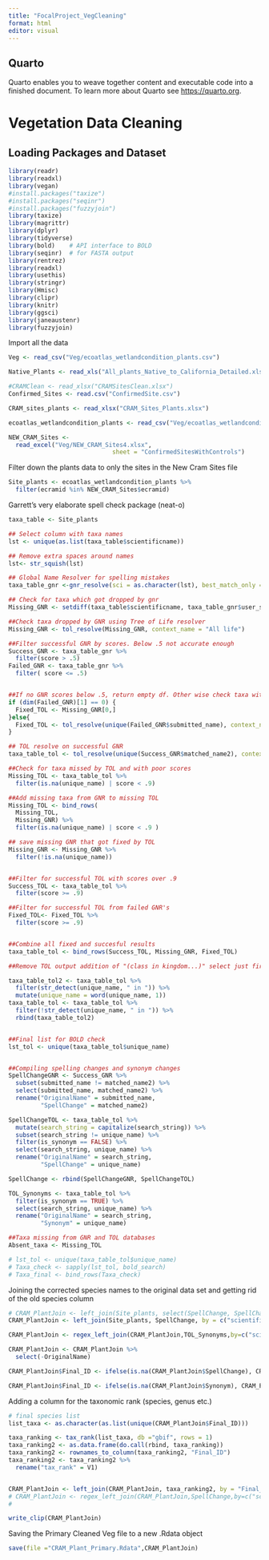 ```yaml
---
title: "FocalProject_VegCleaning"
format: html
editor: visual
---
```


## Quarto

Quarto enables you to weave together content and executable code into a finished document. To learn more about Quarto see <https://quarto.org>.

# Vegetation Data Cleaning

## Loading Packages and Dataset

```r
library(readr)
library(readxl)
library(vegan)
#install.packages("taxize")
#install.packages("seqinr")
#install.packages("fuzzyjoin")
library(taxize)
library(magrittr)
library(dplyr)
library(tidyverse)
library(bold)    # API interface to BOLD
library(seqinr)  # for FASTA output
library(rentrez)
library(readxl)
library(usethis)
library(stringr)
library(Hmisc) 
library(clipr)
library(knitr)
library(ggsci)
library(janeaustenr)
library(fuzzyjoin)
```

Import all the data
```r
Veg <- read_csv("Veg/ecoatlas_wetlandcondition_plants.csv")

Native_Plants <- read_xls("All_plants_Native_to_California_Detailed.xls")

#CRAMClean <- read_xlsx("CRAMSitesClean.xlsx")
Confirmed_Sites <- read.csv("ConfirmedSite.csv")

CRAM_sites_plants <- read_xlsx("CRAM_Sites_Plants.xlsx")

ecoatlas_wetlandcondition_plants <- read_csv("Veg/ecoatlas_wetlandcondition_plants.csv")

NEW_CRAM_Sites <- 
  read_excel("Veg/NEW_CRAM_Sites4.xlsx", 
                             sheet = "ConfirmedSitesWithControls")
```

Filter down the plants data to only the sites in the New Cram Sites file
```r
Site_plants <- ecoatlas_wetlandcondition_plants %>% 
  filter(ecramid %in% NEW_CRAM_Sites$ecramid)
```

Garrett's very elaborate spell check package (neat-o)
```r
taxa_table <- Site_plants

## Select column with taxa names  
lst <- unique(as.list(taxa_table$scientificname))

## Remove extra spaces around names 
lst<- str_squish(lst)

## Global Name Resolver for spelling mistakes 
taxa_table_gnr <-gnr_resolve(sci = as.character(lst), best_match_only = T, with_canonical_ranks=T)

## Check for taxa which got dropped by gnr 
Missing_GNR <- setdiff(taxa_table$scientificname, taxa_table_gnr$user_supplied_name)

##Check taxa dropped by GNR using Tree of Life resolver 
Missing_GNR <- tol_resolve(Missing_GNR, context_name = "All life")

##Filter successful GNR by scores. Below .5 not accurate enough  
Success_GNR <- taxa_table_gnr %>% 
  filter(score > .5)
Failed_GNR <- taxa_table_gnr %>% 
  filter( score <= .5) 


##If no GNR scores below .5, return empty df. Other wise check taxa with TOL resolver
if (dim(Failed_GNR)[1] == 0) {
  Fixed_TOL <- Missing_GNR[0,]
}else{
  Fixed_TOL <- tol_resolve(unique(Failed_GNR$submitted_name), context_name = "All life")
}

## TOL resolve on successful GNR  
taxa_table_tol <- tol_resolve(unique(Success_GNR$matched_name2), context_name = "All life")

##Check for taxa missed by TOL and with poor scores  
Missing_TOL <- taxa_table_tol %>%
  filter(is.na(unique_name) | score < .9)

##Add missing taxa from GNR to missing TOL 
Missing_TOL <- bind_rows(
  Missing_TOL,
  Missing_GNR) %>% 
  filter(is.na(unique_name) | score < .9 )

## save missing GNR that got fixed by TOL 
Missing_GNR <- Missing_GNR %>% 
  filter(!is.na(unique_name))


##Filter for successful TOL with scores over .9 
Success_TOL <- taxa_table_tol %>% 
  filter(score >= .9)

##Filter for successful TOL from failed GNR's 
Fixed_TOL<- Fixed_TOL %>% 
  filter(score >= .9)


##Combine all fixed and succesful results 
taxa_table_tol <- bind_rows(Success_TOL, Missing_GNR, Fixed_TOL)

##Remove TOL output addition of "(class in kingdom...)" select just first word which is correct taxa 

taxa_table_tol2 <- taxa_table_tol %>%
  filter(str_detect(unique_name, " in ")) %>% 
  mutate(unique_name = word(unique_name, 1))
taxa_table_tol <- taxa_table_tol %>% 
  filter(!str_detect(unique_name, " in ")) %>%
  rbind(taxa_table_tol2)


##Final list for BOLD check
lst_tol <- unique(taxa_table_tol$unique_name)


##Compiling spelling changes and synonym changes 
SpellChangeGNR <- Success_GNR %>%
  subset(submitted_name != matched_name2) %>%
  select(submitted_name, matched_name2) %>%
  rename("OriginalName" = submitted_name,
         "SpellChange" = matched_name2)

SpellChangeTOL <- taxa_table_tol %>%
  mutate(search_string = capitalize(search_string)) %>%
  subset(search_string != unique_name) %>%
  filter(is_synonym == FALSE) %>%
  select(search_string, unique_name) %>%
  rename("OriginalName" = search_string,
         "SpellChange" = unique_name)

SpellChange <- rbind(SpellChangeGNR, SpellChangeTOL)

TOL_Synonyms <- taxa_table_tol %>%
  filter(is_synonym == TRUE) %>%
  select(search_string, unique_name) %>%
  rename("OriginalName" = search_string,
         "Synonym" = unique_name)

##Taxa missing from GNR and TOL databases
Absent_taxa <- Missing_TOL 

# lst_tol <- unique(taxa_table_tol$unique_name)
# Taxa_check <- sapply(lst_tol, bold_search)
# Taxa_final <- bind_rows(Taxa_check)
```

Joining the corrected species names to the original data set and getting rid of the old species column
```r
# CRAM_PlantJoin <- left_join(Site_plants, select(SpellChange, SpellChange), by = c("scientificname" = "OriginalName"))
CRAM_PlantJoin <- left_join(Site_plants, SpellChange, by = c("scientificname" = "OriginalName"))

CRAM_PlantJoin <- regex_left_join(CRAM_PlantJoin,TOL_Synonyms,by=c("scientificname" = "OriginalName"), ignore_case =TRUE)

CRAM_PlantJoin <- CRAM_PlantJoin %>% 
  select(-OriginalName) 

CRAM_PlantJoin$Final_ID <- ifelse(is.na(CRAM_PlantJoin$SpellChange), CRAM_PlantJoin$scientificname, CRAM_PlantJoin$SpellChange)

CRAM_PlantJoin$Final_ID <- ifelse(is.na(CRAM_PlantJoin$Synonym), CRAM_PlantJoin$Final_ID, CRAM_PlantJoin$Synonym)
```


Adding a column for the taxonomic rank (species, genus etc.)
```r
# final species list
list_taxa <- as.character(as.list(unique(CRAM_PlantJoin$Final_ID)))

taxa_ranking <- tax_rank(list_taxa, db ="gbif", rows = 1)
taxa_ranking2 <- as.data.frame(do.call(rbind, taxa_ranking))
taxa_ranking2 <- rownames_to_column(taxa_ranking2, "Final_ID")
taxa_ranking2 <- taxa_ranking2 %>%
  rename("tax_rank" = V1)


CRAM_PlantJoin <- left_join(CRAM_PlantJoin, taxa_ranking2, by = "Final_ID")
# CRAM_PlantJoin <- regex_left_join(CRAM_PlantJoin,SpellChange,by=c("scientificname" = "OriginalName"), ignore_case =TRUE)
# 

write_clip(CRAM_PlantJoin)
```


Saving the Primary Cleaned Veg file to a new .Rdata object
```r
save(file ="CRAM_Plant_Primary.Rdata",CRAM_PlantJoin)
```


